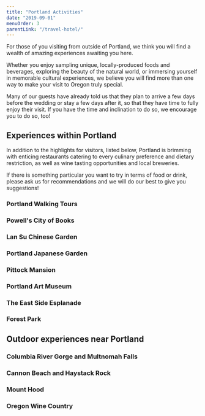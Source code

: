 ```yaml
---
title: "Portland Activities"
date: "2019-09-01"
menuOrder: 3
parentLink: "/travel-hotel/"
---
```


For those of you visiting from outside of Portland, we think you will find a wealth of amazing experiences awaiting
you here.

Whether you enjoy sampling unique, locally-produced foods and beverages, exploring the beauty of the natural
world, or immersing yourself in memorable cultural experiences, we believe you will find more than one way
to make your visit to Oregon truly special.

Many of our guests have already told us that they plan to arrive a few days before the wedding or stay a few days
after it, so that they have time to fully enjoy their visit. If you have the time and inclination to do so, we
encourage you to do so, too!

## Experiences within Portland
In addition to the highlights for visitors, listed below, Portland is brimming with enticing restaurants catering to
every culinary preference and dietary restriction, as well as wine tasting opportunities and local breweries.

If there is something particular you want to try in terms of food or drink, please ask us for recommendations and
we will do our best to give you suggestions!

### Portland Walking Tours


### Powell's City of Books


### Lan Su Chinese Garden


### Portland Japanese Garden


### Pittock Mansion


### Portland Art Museum


### The East Side Esplanade


### Forest Park


## Outdoor experiences near Portland

### Columbia River Gorge and Multnomah Falls


### Cannon Beach and Haystack Rock


### Mount Hood


### Oregon Wine Country

